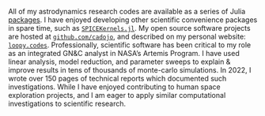 All of my astrodynamics research codes are available as a series of Julia
[packages](https://github.com/cadojo/GeneralAstrodynamics.jl). I have 
enjoyed developing other scientific convenience packages in spare time, such 
as [`SPICEKernels.jl`](https://github.com/cadojo/SPICEKernels.jl).
My open source software projects are hosted at
[`github.com/cadojo`](https://github.com/cadojo), 
and described on my personal website: [`loopy.codes`](https://loopy.codes/packages). 
Professionally, scientific software has been critical 
to my role as an integrated GN&C analyst in NASA's Artemis Program. 
I have used linear analysis, model reduction, and parameter sweeps to explain & improve
results in tens of thousands of monte-carlo simulations. In 2022, I 
wrote over 150 pages of technical reports which documented 
such investigations. While I have enjoyed contributing to human
space exploration projects, and I am eager to apply similar computational 
investigations to scientific research.